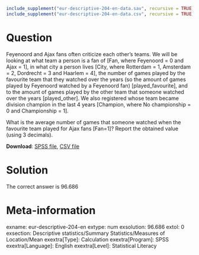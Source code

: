 ```r
include_supplement("eur-descriptive-204-en-data.sav", recursive = TRUE)
include_supplement("eur-descriptive-204-en-data.csv", recursive = TRUE)
```

Question
========
Feyenoord and Ajax fans often criticize each other's teams. We will be looking at what team a person is a fan of [Fan, where Feyenoord = 0 and Ajax = 1], in what city a person lives [City, where Rotterdam = 1, Amsterdam = 2, Dordrecht = 3 and Haarlem = 4], the number of games played by the favourite team that they watched over the years (so the amount of games played by Feyenoord watched by a Feyenoord fan) [played_favourite], and to the amount of games played by the other team that someone watched over the years [played_other]. We also registered whose team became division champion in the last 4 years [Champion, where No championship = 0 and Championship = 1].

What is the average number of games that someone watched when the favourite team played for Ajax fans [Fan=1]? Report the obtained value (using 3 decimals).

**Download**: [SPSS file](eur-descriptive-204-en-data.sav), [CSV file](eur-descriptive-204-en-data.csv)


Solution
========
The correct answer is 96.686


Meta-information
================
exname: eur-descriptive-204-en
extype: num
exsolution: 96.686
extol: 0
exsection: Descriptive statistics/Summary Statistics/Measures of Location/Mean
exextra[Type]: Calculation
exextra[Program]: SPSS
exextra[Language]: English
exextra[Level]: Statistical Literacy
